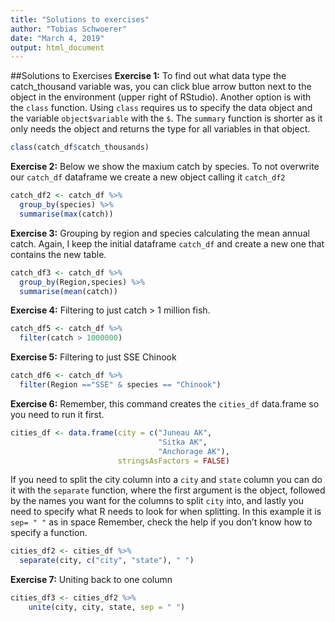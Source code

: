 ```yaml
---
title: "Solutions to exercises"
author: "Tobias Schwoerer"
date: "March 4, 2019"
output: html_document
---
```


##Solutions to Exercises
**Exercise 1:**
To find out what data type the catch_thousand variable was, you can click blue arrow button next to the object in the environment (upper right of RStudio). Another option is with the `class` function. Using `class` requires us to specify the data object and the variable `object$variable` with the `$`. The `summary` function is shorter as it only needs the object and returns the type for all variables in that object.  
```r
class(catch_df$catch_thousands)
```

**Exercise 2:**
Below we show the maxium catch by species. To not overwrite our `catch_df` dataframe we create a new object calling it `catch_df2`
```r
catch_df2 <- catch_df %>%
  group_by(species) %>%
  summarise(max(catch))
```

**Exercise 3:**
Grouping by region and species calculating the mean annual catch. Again, I keep the initial dataframe `catch_df` and create a new one that contains the new table. 
```r
catch_df3 <- catch_df %>%
  group_by(Region,species) %>%
  summarise(mean(catch))
```

**Exercise 4:**
Filtering to just catch > 1 million fish. 
```r
catch_df5 <- catch_df %>%
  filter(catch > 1000000)
```

**Exercise 5:**
Filtering to just SSE Chinook 
```r
catch_df6 <- catch_df %>%
  filter(Region =="SSE" & species == "Chinook")
```

**Exercise 6:**
Remember, this command creates the `cities_df` data.frame so you need to run it first. 
```r
cities_df <- data.frame(city = c("Juneau AK", 
                                 "Sitka AK", 
                                 "Anchorage AK"),
                        stringsAsFactors = FALSE)
```

If you need to split the city column into a `city` and `state` column you can do it with the `separate` function, where the first argument is the object, followed by the names you want for the columns to split `city` into, and lastly you need to specify what R needs to look for when splitting. In this example it is `sep= " "` as in space  Remember, check the help if you don't know how to specify a function.   
```r
cities_df2 <- cities_df %>% 
  separate(city, c("city", "state"), " ")
```
 
**Exercise 7:**
Uniting back to one column 
```r
cities_df3 <- cities_df2 %>% 
    unite(city, city, state, sep = " ")
```
